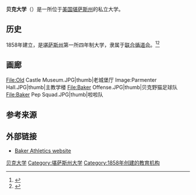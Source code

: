 {{Infobox university
|name = 贝克大学<br>Baker University
|image = Parmenter Hall.JPG
|image_upright = 
|established = {{start date and age|1858}}
|type =  私立
|president = Lynne Murray
|religious_affiliation = [[联合循道会|联合循道会]]
|city = 
|state = [[堪萨斯州|堪萨斯州]]
|country = {{USA}}
|campus = 10公顷
|students = 3,076 (2014年秋季)<ref name="Enrollment">{{cite web|url=http://www.ncahlc.org/component/com_directory/Action,ShowBasic/Itemid,/instid,1266/|title=Higher Learning Commission|work=ncahlc.org|accessdate=2020-07-18|archive-date=2015-01-04|archive-url=https://web.archive.org/web/20150104015336/http://www.ncahlc.org/component/com_directory/Action,ShowBasic/Itemid,/instid,1266/|dead-url=no}}</ref>
|undergrad =1,897 (2014年秋季)<ref name="Enrollment"/>
|postgrad =1,179 (2014年秋季)<ref name="Enrollment"/>
|nickname = [[贝克野猫|贝克野猫]]
|colors = 橘色 <br/>{{color box|#F471D}}
|athletics = [[全国大学校际体育协会|全国大学校际体育协会]] 
|affiliations =
|website = {{url|www.bakeru.edu}}
|logo = Baker University wordmark.png
|logo_size = 250
}}

'''贝克大学'''（{{lang-en|Baker University}}）是一所位于[[美国|美国]][[堪萨斯州|堪萨斯州]]的私立大学。

==历史==
1858年建立，是[[堪萨斯州|堪萨斯州]]第一所四年制大学，隶属于[[联合循道会|联合循道会]]。<ref>{{cite web |url=http://www.bakeru.edu/student-life/spiritual-life |title=Spiritual Life |publisher=Bakeru.edu |date=2014-07-01 |accessdate=2015-08-08 |archive-date=2015-09-05 |archive-url=https://web.archive.org/web/20150905095503/http://www.bakeru.edu/student-life/spiritual-life |dead-url=no }}</ref><ref>{{cite web |url=http://www.bakeru.edu/bc-admission/programs |title=Academic Programs |publisher=Bakeru.edu |accessdate=2015-08-08 |url-status=yes |archiveurl=https://web.archive.org/web/20150811063146/http://www.bakeru.edu/bc-admission/programs |archivedate=2015-08-11 }}</ref>

==画廊==
<gallery>
File:Old Castle Museum.JPG|thumb|老城堡厅
Image:Parmenter Hall.JPG|thumb|主教学楼
File:Baker Offense.JPG|thumb|贝克野猫足球队
File:Baker Pep Squad.JPG|thumb|啦啦队
</gallery>

==参考来源==
{{Reflist}}

==外部链接==
{{Commons category|Baker University}}
* [http://www.bakeru.edu/athletics/ Baker Athletics website]{{Wayback|url=http://www.bakeru.edu/athletics/ |date=20171120031150 }}

{{Coord|38|46|39|N|95|11|16|W|format=dms|display=title|type:edu_region:US-KS}}
{{authority control}}

[[Category:贝克大学|]]
[[Category:堪萨斯州大学|Category:堪萨斯州大学]]
[[Category:1858年创建的教育机构|Category:1858年创建的教育机构]]